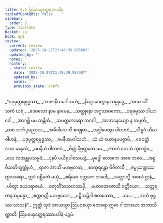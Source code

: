 ```yaml
---
title: 6.5 ဩပဝယှတ္ထေရအပဒါန
tableOfContents: false
sidebar:
  order: 5
type: tipitaka
basket: su
book: ap1
review:
  current: review
  updated: '2025-10-27T21:48:39.955507'
  updated_by: ''
  notes: ''
  history:
  - state: review
    date: '2025-10-27T21:48:39.955507'
    updated_by: ''
    notes: ''
    previous_state: draft
---
```



<ReviewStatus review={frontmatter.review} showDetails={true} />

<HypothesisAnnotation frontmatter={frontmatter} />

<DynamicBreadcrumb />

<Division number="33" book="ap1" e="ch" v="20" p="118">

<Paragraph number="1416" type="verses" book="ap1">
_“ပဒုမုတ္တရဗုဒ္ဓဿ,_  
_အာဇာနီယမဒါသဟံ;_  
_နိယျာဒေတွာန သမ္ဗုဒ္ဓေ,_  
_အဂမာသိံ သကံ ဃရံ._  

</Paragraph>

</Division>
<Division number="34" book="ap1" e="ch" v="20" p="118">

<Paragraph number="1417" type="verses" book="ap1">
_ဒေဝလော နာမ နာမေန,_  
_သတ္ထုနော အဂ္ဂသာဝကော;_  
_ဝရဓမ္မဿ ဒါယာဒေါ,_  
_အာဂစ္ဆိ မမ သန္တိကံ._  

</Paragraph>

</Division>
<Division number="35" book="ap1" e="ch" v="20" p="118">

<Paragraph number="1418" type="verses" book="ap1">
_သပတ္တဘာရော ဘဂဝါ,_  
_အာဇာနေယျော န ကပ္ပတိ;_  
_တဝ သင်္ကပ္ပမညာယ,_  
_အဓိဝါသေသိ စက္ခုမာ._  

</Paragraph>

</Division>
<Division number="36" book="ap1" e="ch" v="20" p="118">

<Paragraph number="1419" type="verses" book="ap1">
_အဂ္ဃါပေတွာ ဝါတဇဝံ,_  
_သိန္ဓဝံ သီဃဝါဟနံ;_  
_ပဒုမုတ္တရဗုဒ္ဓဿ,_  
_ခမနီယမဒါသဟံ._  

</Paragraph>

</Division>
<Division number="37" book="ap1" e="ch" v="20" p="118">

<Paragraph number="1420" type="verses" book="ap1">
_ယံ ယံ ယောနုပပဇ္ဇာမိ,_  
_ဒေဝတ္တံ အထ မာနုသံ;_  
_ခမနီယံ ဝါတဇဝံ,_  
_စိတ္တံ နိဗ္ဗတ္တတေ မမ._  

</Paragraph>

</Division>
<Division number="38" book="ap1" e="ch" v="20" p="118">

<Paragraph number="1421" type="verses" book="ap1">
_လာဘံ တေသံ သုလဒ္ဓံဝ,_  
_ယေ လဘန္တုပသမ္ပဒံ;_  
_ပုနပိ ပယိရုပါသေယျံ,_  
_ဗုဒ္ဓေါ လောကေ သစေ ဘဝေ._  

</Paragraph>

</Division>
<Division number="39" book="ap1" e="ch" v="20" p="118">

<Paragraph number="1422" type="verses" book="ap1">
_အဋ္ဌဝီသတိက္ခတ္တုံဟံ,_  
_ရာဇာ အာသိံ မဟဗ္ဗလော;_  
_စာတုရန္တော ဝိဇိတာဝီ,_  
_ဇမ္ဗုသဏ္ဍဿ ဣဿရော._  

</Paragraph>

</Division>
<Division number="40" book="ap1" e="ch" v="20" p="118">

<Paragraph number="1423" type="verses" book="ap1">
ဣဒံ ပစ္ဆိမကံ မယှံ,_  
_စရိမော ဝတ္တတေ ဘဝေါ;_  
_ပတ္တောသ္မိ အစလံ ဌာနံ,_  
_ဟိတွာ ဇယပရာဇယံ._  

</Paragraph>

</Division>
<Division number="41" book="ap1" e="ch" v="20" p="118">

<Paragraph number="1424" type="verses" book="ap1">
_စတုတိံသသဟဿမှိ,_  
_မဟာတေဇောသိ ခတ္တိယော;_  
_သတ္တရတနသမ္ပန္နော,_  
_စက္ကဝတ္တီ မဟဗ္ဗလော._  

</Paragraph>

</Division>
<Division number="42" book="ap1" e="ch" v="20" p="119">

<Paragraph number="1425" type="verses" book="ap1">
_ပဋိသမ္ဘိဒါ စတဿော,_  
_ …ပေ… _  
_ကတံ ဗုဒ္ဓဿ သာသနံ”._  

</Paragraph>

<Paragraph number="1426" book="ap1">
ဣတ္ထံ သုဒံ အာယသ္မာ ဩပဝယှော ထေရော ဣမာ ဂါထာယော အဘာသိတ္ထာတိ.

</Paragraph>
</Division>

<Paragraph number="1427" type="center" book="ap1">
ဩပဝယှတ္ထေရဿာပဒါနံ ပဉ္စမံ.
</Paragraph>